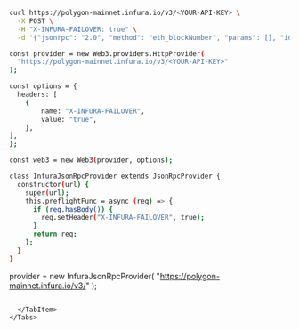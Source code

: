 
<Tabs>
  <TabItem value="cURL">

```bash
curl https://polygon-mainnet.infura.io/v3/<YOUR-API-KEY> \
  -X POST \
  -H "X-INFURA-FAILOVER: true" \
  -d '{"jsonrpc": "2.0", "method": "eth_blockNumber", "params": [], "id": 1}'
```

  </TabItem>
  <TabItem value="Web3.js">

```bash
const provider = new Web3.providers.HttpProvider(
  "https://polygon-mainnet.infura.io/v3/<YOUR-API-KEY>"
);

const options = {
  headers: [
    {
        name: "X-INFURA-FAILOVER",
        value: "true",
    },
],
};

const web3 = new Web3(provider, options);
```

  </TabItem>
  <TabItem value="Ethers.js">

```bash
class InfuraJsonRpcProvider extends JsonRpcProvider {
  constructor(url) {
    super(url);
    this.preflightFunc = async (req) => {
      if (req.hasBody()) {
        req.setHeader("X-INFURA-FAILOVER", true);
      }
      return req;
    };
  }
}
```

provider = new InfuraJsonRpcProvider(
  "https://polygon-mainnet.infura.io/v3/<YOUR-API-KEY>"
);
```

  </TabItem>  
</Tabs>
